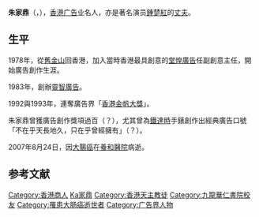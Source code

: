 {{Infobox Biography
| name     = 朱家鼎<br>
| 英文名    = Mike Chu Ka-Ting
| image     = 
| image_size  = 250px
| caption  = 
| birth_date  = 1954年
| birth_place  = {{HKG-1945}}
| death_date  = 2007年8月24日
| death_place  = {{HK}}[[跑馬地|跑馬地]][[養和醫院|養和醫院]]
| nationality     = {{CNHK}}
| 籍貫     = 
| occupation     = [[企業家|企業家]]
| 配偶     = {{marriage|[[鍾楚紅|鍾楚紅]]|1991}}
| 宗教信仰 = [[天主教|天主教]]  
}}
'''朱家鼎'''（{{lang-en|'''Mike Chu Ka-Ting '''}}，{{bd|1954年||2007年|8月24日|catIdx=Zhu朱家鼎}}），[[香港|香港]][[广告|广告]]业名人，亦是著名演员[[鍾楚紅|鍾楚紅]]的[[丈夫|丈夫]]。

==生平== 
1978年，從[[舊金山|舊金山]]回香港，加入當時香港最具創意的[[堂煌廣告|堂煌廣告]]任副創意主任，開始廣告創作生涯。

1983年，創辦[[靈智廣告|靈智廣告]]。

1992與1993年，連奪廣告界「[[香港金帆大獎|香港金帆大獎]]」。

朱家鼎曾獲廣告創作獎項過百（？），尤其曾為[[鐵達時|鐵達時]]手錶創作出經典廣告口號「不在乎天長地久，只在乎曾經擁有」（？）。

2007年8月24日，因[[大腸癌|大腸癌]]在[[養和醫院|養和醫院]]病逝。

==参考文献==
{{Reflist}}

{{DEFAULTSORT:Chu朱家鼎}}
[[Category:香港商人|Category:香港商人]]
[[Category:朱姓|Ka家鼎]]
[[Category:香港天主教徒|Category:香港天主教徒]]  
[[Category:九龍華仁書院校友|Category:九龍華仁書院校友]]
[[Category:罹患大肠癌逝世者|Category:罹患大肠癌逝世者]]
[[Category:广告界人物|Category:广告界人物]]
